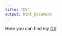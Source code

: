 ```yaml
---
title: "CV"
output: html_document
---
```



Here you can find my [CV](https://drive.google.com/file/d/14AVEVEmO51D-j0AzCAm04DIEXqOzEdaH/view?usp=sharing).